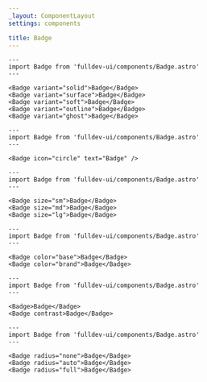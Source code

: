 ```yaml
---
_layout: ComponentLayout
settings: components

title: Badge
---
```


```astro live
---
import Badge from 'fulldev-ui/components/Badge.astro'
---

<Badge variant="solid">Badge</Badge>
<Badge variant="surface">Badge</Badge>
<Badge variant="soft">Badge</Badge>
<Badge variant="outline">Badge</Badge>
<Badge variant="ghost">Badge</Badge>
```

```astro live
---
import Badge from 'fulldev-ui/components/Badge.astro'
---

<Badge icon="circle" text="Badge" />
```

```astro live
---
import Badge from 'fulldev-ui/components/Badge.astro'
---

<Badge size="sm">Badge</Badge>
<Badge size="md">Badge</Badge>
<Badge size="lg">Badge</Badge>
```

```astro live
---
import Badge from 'fulldev-ui/components/Badge.astro'
---

<Badge color="base">Badge</Badge>
<Badge color="brand">Badge</Badge>
```

```astro live
---
import Badge from 'fulldev-ui/components/Badge.astro'
---

<Badge>Badge</Badge>
<Badge contrast>Badge</Badge>
```

```astro live
---
import Badge from 'fulldev-ui/components/Badge.astro'
---

<Badge radius="none">Badge</Badge>
<Badge radius="auto">Badge</Badge>
<Badge radius="full">Badge</Badge>
```
